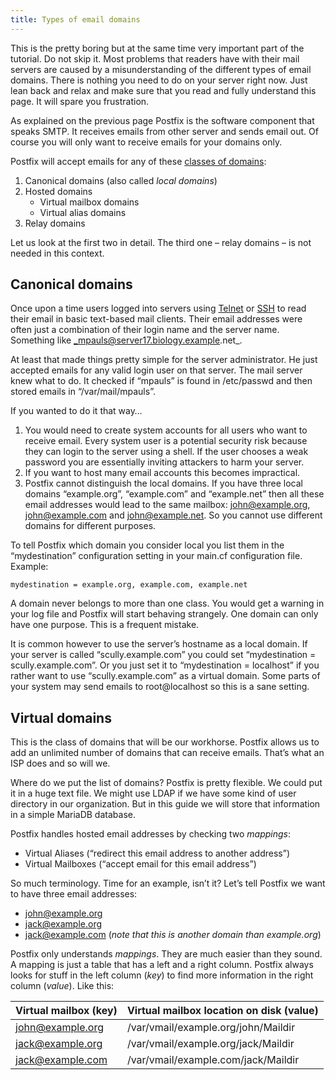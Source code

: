 ```yaml
---
title: Types of email domains
---
```



This is the pretty boring but at the same time very important part of the tutorial. Do not skip it. Most problems that
readers have with their mail servers are caused by a misunderstanding of the different types of email domains. There is
nothing you need to do on your server right now. Just lean back and relax and make sure that you read and fully
understand this page. It will spare you frustration.

As explained on the previous page Postfix is the software component that speaks SMTP. It receives emails from other
server and sends email out. Of course you will only want to receive emails for your domains only.

Postfix will accept emails for any of these [classes of domains](http://www.postfix.org/ADDRESS_CLASS_README.html):

1. Canonical domains (also called _local domains_)
2. Hosted domains
   - Virtual mailbox domains
   - Virtual alias domains
3. Relay domains

Let us look at the first two in detail. The third one – relay domains – is not needed in this context.

## Canonical domains

Once upon a time users logged into servers using [Telnet](https://en.wikipedia.org/wiki/Telnet) or
[SSH](https://en.wikipedia.org/wiki/Secure_Shell) to read their email in basic text-based mail clients. Their email
addresses were often just a combination of their login name and the server name. Something like
_mpauls@server17.biology.example.net_.

At least that made things pretty simple for the server administrator. He just accepted emails for any valid login user
on that server. The mail server knew what to do. It checked if “mpauls” is found in /etc/passwd and then stored emails
in “/var/mail/mpauls”.

If you wanted to do it that way…

1. You would need to create system accounts for all users who want to receive email. Every system user is a potential
   security risk because they can login to the server using a shell. If the user chooses a weak password you are
   essentially inviting attackers to harm your server.
2. If you want to host many email accounts this becomes impractical.
3. Postfix cannot distinguish the local domains. If you have three local domains “example.org”, “example.com” and
   “example.net” then all these email addresses would lead to the same mailbox: john@example.org, john@example.com and
   john@example.net. So you cannot use different domains for different purposes.

To tell Postfix which domain you consider local you list them in the “mydestination” configuration setting in your
main.cf configuration file. Example:

```
mydestination = example.org, example.com, example.net
```

<Aside type="caution">
  A domain never belongs to more than one class. You would get a warning in your log file and Postfix will start
  behaving strangely. One domain can only have one purpose. This is a frequent mistake.
</Aside>

It is common however to use the server’s hostname as a local domain. If your server is called “scully.example.com” you
could set “mydestination = scully.example.com”. Or you just set it to “mydestination = localhost” if you rather want to
use “scully.example.com” as a virtual domain. Some parts of your system may send emails to root@localhost so this is a
sane setting.

## Virtual domains

This is the class of domains that will be our workhorse. Postfix allows us to add an unlimited number of domains that
can receive emails. That’s what an ISP does and so will we.

Where do we put the list of domains? Postfix is pretty flexible. We could put it in a huge text file. We might use LDAP
if we have some kind of user directory in our organization. But in this guide we will store that information in a simple
MariaDB database.

Postfix handles hosted email addresses by checking two _mappings_:

- Virtual Aliases (“redirect this email address to another address”)
- Virtual Mailboxes (“accept email for this email address”)

So much terminology. Time for an example, isn’t it? Let’s tell Postfix we want to have three email addresses:

- john@example.org
- jack@example.org
- jack@example.com (_note that this is another domain than example.org_)

Postfix only understands _mappings_. They are much easier than they sound. A mapping is just a table that has a left and
a right column. Postfix always looks for stuff in the left column (_key_) to find more information in the right column
(_value_). Like this:

| Virtual mailbox (key) | Virtual mailbox location on disk (value) |
| --------------------- | ---------------------------------------- |
| john@example.org      | /var/vmail/example.org/john/Maildir      |
| jack@example.org      | /var/vmail/example.org/jack/Maildir      |
| jack@example.com      | /var/vmail/example.com/jack/Maildir      |

